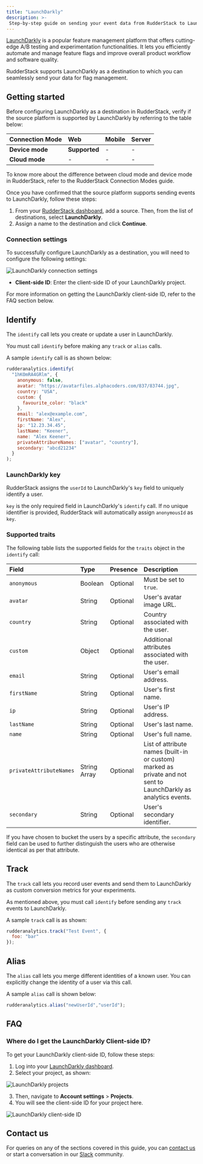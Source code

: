 ```yaml
---
title: "LaunchDarkly"
description: >-
 Step-by-step guide on sending your event data from RudderStack to LaunchDarkly.
---
```


[LaunchDarkly](https://launchdarkly.com/) is a popular feature management platform that offers cutting-edge A/B testing and experimentation functionalities. It lets you efficiently automate and manage feature flags and improve overall product workflow and software quality.

RudderStack supports LaunchDarkly as a destination to which you can seamlessly send your data for flag management.

## Getting started

Before configuring LaunchDarkly as a destination in RudderStack, verify if the source platform is supported by LaunchDarkly by referring to the table below:

| Connection Mode     | Web           | Mobile                 | Server        |
| :------------------ | :------------ | :--------------------- | :-------------|
| **Device mode**     | **Supported**             | -                      | -            |
| **Cloud mode**      | - | -          | - |

<div class="infoBlock">
To know more about the difference between cloud mode and device mode in RudderStack, refer to the <Link to="/destinations/rudderstack-connection-modes/">RudderStack Connection Modes</Link> guide.
</div>

Once you have confirmed that the source platform supports sending events to LaunchDarkly, follow these steps:

1. From your [RudderStack dashboard](https://app.rudderstack.com/), add a source. Then, from the list of destinations, select **LaunchDarkly**.
2. Assign a name to the destination and click **Continue**.

### Connection settings

To successfully configure LaunchDarkly as a destination, you will need to configure the following settings:

<img src="../../assets/event-stream-destinations/launchdarkly-connection-settings.png" alt="LaunchDarkly connection settings" />

* **Client-side ID**: Enter the client-side ID of your LaunchDarkly project.

<div class="infoBlock">
For more information on getting the LaunchDarkly client-side ID, refer to the <Link to="#faq">FAQ</Link> section below.
</div>

## Identify

The <Link to="/event-spec/standard-events/identify/">`identify`</Link> call lets you create or update a user in LaunchDarkly.

<div class="warningBlock">
You must call <code class="inline-code">identify</code> before making any <code class="inline-code">track</code> or <code class="inline-code">alias</code> calls.
</div>

A sample `identify` call is as shown below:

```javascript
rudderanalytics.identify(
  "1hKOmRA4GRlm", {
    anonymous: false,
    avatar: "https://avatarfiles.alphacoders.com/837/83744.jpg",
    country: "USA",
    custom: {
      favourite_color: "black"
    },
    email: "alex@example.com",
    firstName: "Alex",
    ip: "12.23.34.45",
    lastName: "Keener",
    name: "Alex Keener",
    privateAttribureNames: ["avatar", "country"],
    secondary: "abcd21234"
  }
);
```

### LaunchDarkly key

RudderStack assigns the `userId` to LaunchDarkly's `key` field to uniquely identify a user.

<div class="infoBlock">

<code class="inline-code">key</code> is the only required field in LaunchDarkly's <code class="inline-code">identify</code> call. If no unique identifier is provided, RudderStack will automatically assign <code class="inline-code">anonymousId</code> as <code class="inline-code">key</code>.
</div>

### Supported traits

The following table lists the supported fields for the `traits` object in the `identify` call:

| Field | Type | Presence | Description | 
|:------|:-----|:---------|:-------------|
| `anonymous`    | Boolean | Optional | Must be set to `true`.  |
| `avatar` | String | Optional | User's avatar image URL. |
| `country` | String | Optional | Country associated with the user. |
| `custom` | Object | Optional | Additional attributes associated with the user. |
| `email` | String | Optional | User's email address. |
| `firstName` | String | Optional | User's first name. |
| `ip` | String | Optional | User's IP address. |
| `lastName` | String | Optional | User's last name. |
| `name` | String | Optional | User's full name. |
| `privateAttributeNames` | String Array | Optional | List of attribute names (built-in or custom) marked as private and not sent to LaunchDarkly as analytics events. |
| `secondary` | String | Optional | User's secondary identifier. |

<div class="infoBlock">
If you have chosen to bucket the users by a specific attribute, the <code class="inline-code">secondary</code> field can be used to further distinguish the users who are otherwise identical as per that attribute. 
</div>

## Track

The <Link to="/event-spec/standard-events/track/">`track`</Link> call lets you record user events and send them to LaunchDarkly as custom conversion metrics for your experiments.

<div class="warningBlock">
As mentioned above, you must call <code class="inline-code">identify</code> before sending any <code class="inline-code">track</code> events to LaunchDarkly.
</div>

A sample `track` call is as shown:

```javascript
rudderanalytics.track("Test Event", {
  foo: "bar"
});
```

## Alias

The <Link to="/event-spec/standard-events/alias/">`alias`</Link> call lets you merge different identities of a known user. You can explicitly change the identity of a user via this call.

A sample `alias` call is shown below:

```javascript
rudderanalytics.alias("newUserId","userId");
```

## FAQ

### Where do I get the LaunchDarkly Client-side ID?

To get your LaunchDarkly client-side ID, follow these steps:

1. Log into your [LaunchDarkly dashboard](https://app.launchdarkly.com/).
2. Select your project, as shown:

<img src="../../assets/event-stream-destinations/launchdarkly-projects.png" alt="LaunchDarkly projects" />

3. Then, navigate to **Account settings** > **Projects**.
4. You will see the client-side ID for your project here.

<img src="../../assets/event-stream-destinations/launchdarkly-clientsideID.png" alt="LaunchDarkly client-side ID" />

## Contact us

For queries on any of the sections covered in this guide, you can [contact us](mailto:%20docs@rudderstack.com) or start a conversation in our [Slack](https://rudderstack.com/join-rudderstack-slack-community) community.
